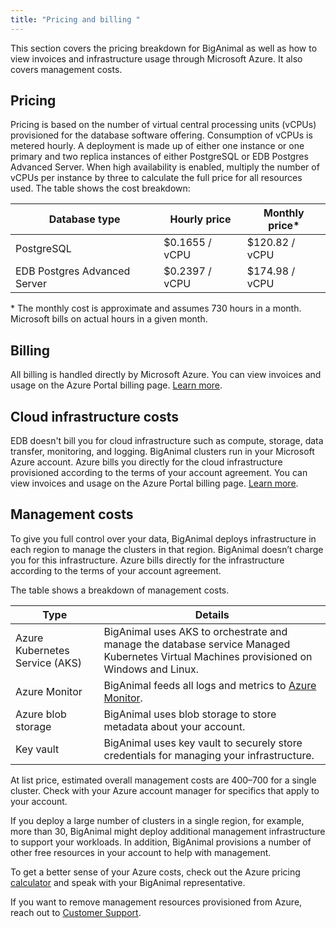 ```yaml
---
title: "Pricing and billing "
---
```


This section covers the pricing breakdown for BigAnimal as well as how to view invoices and infrastructure usage through Microsoft Azure. It also covers management costs.

## Pricing

Pricing is based on the number of virtual central processing units (vCPUs) provisioned for the database software offering. Consumption of vCPUs is metered hourly. A deployment is made up of either one instance or one primary and two replica instances of either PostgreSQL or EDB Postgres Advanced Server. When high availability is enabled, multiply the number of vCPUs per instance by three to calculate the full price for all resources used. The table shows the cost breakdown:

| Database type                | Hourly price   | Monthly price\* |
| ---------------------------- | -------------- | --------------- |
| PostgreSQL                   | $0.1655 / vCPU | $120.82 / vCPU  |
| EDB Postgres Advanced Server | $0.2397 / vCPU | $174.98 / vCPU  |

\* The monthly cost is approximate and assumes 730 hours in a month. Microsoft bills on actual hours in a given month. 

## Billing

All billing is handled directly by Microsoft Azure. You can view invoices and usage on the Azure Portal billing page. [Learn more](https://docs.microsoft.com/en-us/azure/cost-management-billing/).

## Cloud infrastructure costs

EDB doesn't bill you for cloud infrastructure such as compute, storage, data transfer, monitoring, and logging. BigAnimal clusters run in your Microsoft Azure account. Azure bills you directly for the cloud infrastructure provisioned according to the terms of your account agreement. You can view invoices and usage on the Azure Portal billing page. [Learn more](https://docs.microsoft.com/en-us/azure/cost-management-billing/).

## Management costs

To give you full control over your data, BigAnimal deploys infrastructure in each region to manage the clusters in that region. BigAnimal doesn’t charge you for this infrastructure. Azure bills directly for the infrastructure according to the terms of your account agreement.

The table shows a breakdown of management costs.

| Type                           | Details                                                                                                                                               |
| ------------------------------ | ----------------------------------------------------------------------------------------------------------------------------------------------------- |
| Azure Kubernetes Service (AKS) | BigAnimal uses AKS to orchestrate and manage the database service Managed Kubernetes Virtual Machines provisioned on Windows and Linux.               |
| Azure Monitor                  | BigAnimal feeds all logs and metrics to [Azure Monitor](https://www.enterprisedb.com/docs/biganimal/latest/using_cluster/05_monitoring_and_logging/). |
| Azure blob storage             | BigAnimal uses blob storage to store metadata about your account.                                                                                     |
| Key vault                      | BigAnimal uses key vault to securely store credentials for managing your infrastructure.                                                              |

At list price, estimated overall management costs are $400–$700 for a single cluster. Check with your Azure account manager for specifics that apply to your account. 

If you deploy a large number of clusters in a single region, for example, more than 30, BigAnimal might deploy additional management infrastructure to support your workloads. In addition, BigAnimal provisions a number of other free resources in your account to help with management. 

To get a better sense of your Azure costs, check out the Azure pricing [calculator](https://azure.microsoft.com/en-us/pricing/calculator/) and speak with your BigAnimal representative. 

If you want to remove management resources provisioned from Azure, reach out to [Customer Support](../overview/06_support).
